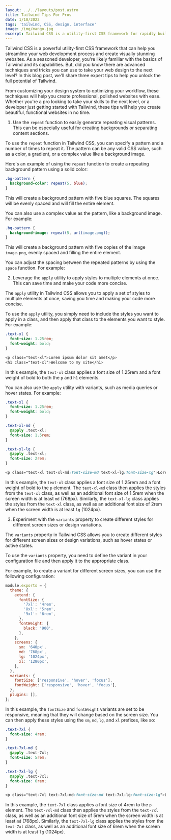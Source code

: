 ```yaml
---
layout: ../../layouts/post.astro
title: Tailwind Tips For Pros
date: 1/10/2022
tags: 'tailwind, CSS, design, interface'
image: /img/mango.jpg
excerpt: Tailwind CSS is a utility-first CSS framework for rapidly building custom user interfaces.
---
```


Tailwind CSS is a powerful utility-first CSS framework that can help you streamline your web development process and create visually stunning websites. As a seasoned developer, you're likely familiar with the basics of Tailwind and its capabilities. But, did you know there are advanced techniques and tricks you can use to take your web design to the next level? In this blog post, we'll share three expert tips to help you unlock the full potential of Tailwind.

From customizing your design system to optimizing your workflow, these techniques will help you create professional, polished websites with ease. Whether you're a pro looking to take your skills to the next level, or a developer just getting started with Tailwind, these tips will help you create beautiful, functional websites in no time.

1. Use the `repeat` function to easily generate repeating visual patterns. This can be especially useful for creating backgrounds or separating content sections.

To use the `repeat` function in Tailwind CSS, you can specify a pattern and a number of times to repeat it. The pattern can be any valid CSS value, such as a color, a gradient, or a complex value like a background image.

Here's an example of using the `repeat` function to create a repeating background pattern using a solid color:

```css
.bg-pattern {
  background-color: repeat(5, blue);
}
```

This will create a background pattern with five blue squares. The squares will be evenly spaced and will fill the entire element.

You can also use a complex value as the pattern, like a background image. For example:

```css
.bg-pattern {
  background-image: repeat(5, url(image.png));
}
```

This will create a background pattern with five copies of the image `image.png`, evenly spaced and filling the entire element.

You can adjust the spacing between the repeated patterns by using the `space` function. For example:

2. Leverage the `apply` utility to apply styles to multiple elements at once. This can save time and make your code more concise.

The `apply` utility in Tailwind CSS allows you to apply a set of styles to multiple elements at once, saving you time and making your code more concise.

To use the `apply` utility, you simply need to include the styles you want to apply in a class, and then apply that class to the elements you want to style. For example:

```css
.text-xl {
  font-size: 1.25rem;
  font-weight: bold;
}

<p class="text-xl">Lorem ipsum dolor sit amet</p>
<h1 class="text-xl">Welcome to my site</h1>
```

In this example, the `text-xl` class applies a font size of 1.25rem and a font weight of bold to both the `p` and `h1` elements.

You can also use the `apply` utility with variants, such as media queries or hover states. For example:

```css
.text-xl {
  font-size: 1.25rem;
  font-weight: bold;
}

.text-xl-md {
  @apply .text-xl;
  font-size: 1.5rem;
}

.text-xl-lg {
  @apply .text-xl;
  font-size: 2rem;
}

<p class="text-xl text-xl-md:font-size-md text-xl-lg:font-size-lg">Lorem ipsum dolor sit amet</p>

```

In this example, the `text-xl` class applies a font size of 1.25rem and a font weight of bold to the `p` element. The `text-xl-md` class then applies the styles from the `text-xl` class, as well as an additional font size of 1.5rem when the screen width is at least `md` (768px). Similarly, the `text-xl-lg` class applies the styles from the `text-xl` class, as well as an additional font size of 2rem when the screen width is at least `lg` (1024px).

3. Experiment with the `variants` property to create different styles for different screen sizes or design variations.

The `variants` property in Tailwind CSS allows you to create different styles for different screen sizes or design variations, such as hover states or active states.

To use the `variants` property, you need to define the variant in your configuration file and then apply it to the appropriate class.

For example, to create a variant for different screen sizes, you can use the following configuration:

```javascript
module.exports = {
  theme: {
    extend: {
      fontSize: {
        '7xl': '4rem',
        '8xl': '5rem',
        '9xl': '6rem',
      },
      fontWeight: {
        black: '900',
      },
    },
    screens: {
      sm: '640px',
      md: '768px',
      lg: '1024px',
      xl: '1280px',
    },
  },
  variants: {
    fontSize: ['responsive', 'hover', 'focus'],
    fontWeight: ['responsive', 'hover', 'focus'],
  },
  plugins: [],
};
```

In this example, the `fontSize` and `fontWeight` variants are set to be responsive, meaning that they will change based on the screen size. You can then apply these styles using the `sm`, `md`, `lg`, and `xl` prefixes, like so:

```css
.text-7xl {
  font-size: 4rem;
}

.text-7xl-md {
  @apply .text-7xl;
  font-size: 5rem;
}

.text-7xl-lg {
  @apply .text-7xl;
  font-size: 6rem;
}

<p class="text-7xl text-7xl-md:font-size-md text-7xl-lg:font-size-lg">Lorem ipsum dolor sit amet</p>
```

In this example, the `text-7xl` class applies a font size of 4rem to the `p` element. The `text-7xl-md` class then applies the styles from the `text-7xl` class, as well as an additional font size of 5rem when the screen width is at least `md` (768px). Similarly, the `text-7xl-lg` class applies the styles from the `text-7xl` class, as well as an additional font size of 6rem when the screen width is at least `lg` (1024px).
